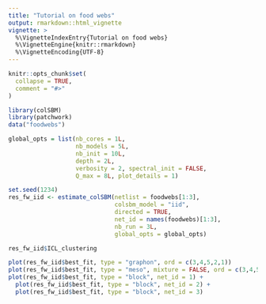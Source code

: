 ```yaml
---
title: "Tutorial on food webs"
output: rmarkdown::html_vignette
vignette: >
  %\VignetteIndexEntry{Tutorial on food webs}
  %\VignetteEngine{knitr::rmarkdown}
  %\VignetteEncoding{UTF-8}
---
```


```r
knitr::opts_chunk$set(
  collapse = TRUE,
  comment = "#>"
)
```

```r
library(colSBM)
library(patchwork)
data("foodwebs")
```




```r
global_opts = list(nb_cores = 1L,
                   nb_models = 5L,
                   nb_init = 10L,
                   depth = 2L,
                   verbosity = 2, spectral_init = FALSE,
                   Q_max = 8L, plot_details = 1)

set.seed(1234)
res_fw_iid <- estimate_colSBM(netlist = foodwebs[1:3],
                              colsbm_model = "iid", 
                              directed = TRUE,
                              net_id = names(foodwebs)[1:3],
                              nb_run = 3L, 
                              global_opts = global_opts)
```
```r
res_fw_iid$ICL_clustering
```

```r
plot(res_fw_iid$best_fit, type = "graphon", ord = c(3,4,5,2,1))
plot(res_fw_iid$best_fit, type = "meso", mixture = FALSE, ord = c(3,4,5,2,1))
plot(res_fw_iid$best_fit, type = "block", net_id = 1) + 
  plot(res_fw_iid$best_fit, type = "block", net_id = 2) +
  plot(res_fw_iid$best_fit, type = "block", net_id = 3) 
```

